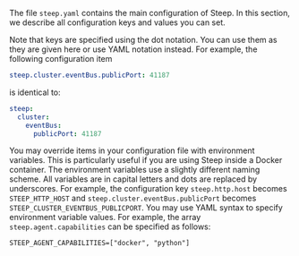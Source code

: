 The file `steep.yaml` contains the main configuration of Steep. In this section,
we describe all configuration keys and values you can set.

Note that keys are specified using the dot notation. You can use them as
they are given here or use YAML notation instead. For example, the following
configuration item

```yaml
steep.cluster.eventBus.publicPort: 41187
```

is identical to:

```yaml
steep:
  cluster:
    eventBus:
      publicPort: 41187
```

You may override items in your configuration file with environment variables.
This is particularly useful if you are using Steep inside a Docker container.
The environment variables use a slightly different naming scheme. All variables
are in capital letters and dots are replaced by underscores. For example,
the configuration key `steep.http.host` becomes `STEEP_HTTP_HOST` and
`steep.cluster.eventBus.publicPort` becomes `STEEP_CLUSTER_EVENTBUS_PUBLICPORT`.
You may use YAML syntax to specify environment variable values. For example,
the array `steep.agent.capabilities` can be specified as follows:

    STEEP_AGENT_CAPABILITIES=["docker", "python"]
